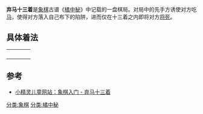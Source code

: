 '''弃马十三着'''是[[象棋|象棋]]古谱《[[橘中秘|橘中秘]]》中记载的一盘棋局。对局中的先手方诱使对方吃[[马_(中国象棋)|马]]，使得对方落入自己布下的陷阱，进而仅在十三着之内即将对方[[将死|将死]]。

==具体着法==
<table>
<tr>
<td>
{{Xiangqi diagram
| 
|

  |rd|hd|ed|ad|gd|ad|ed|hd|rd
 |  |  |  |  |  |  |  |  |  
 |  |cd|  |  |cd|  |  |  |  
 |sd|  |sd|  |sd|  |sd|  |sd
 |  |  |  |  |  |  |  |  |  
 |  |  |  |  |  |  |  |  |  
 |sl|  |sl|  |sl|  |sl|  |sl
 |  |cl|  |  |cl|  |  |  |  
 |  |  |  |  |  |  |  |  |  
 |rl|hl|el|al|gl|al|el|hl|rl
|1. 炮二平五 炮8平5
|size= 25
|
}}
</td>
<td>
{{Xiangqi diagram
| 
| 

 |rd|hd|ed|ad|gd|ad|ed|  |rd
 |  |  |  |  |  |  |  |  |  
 |  |cd|  |  |cd|  |hd|  |  
 |sd|  |sd|  |sd|  |sd|  |sd
 |  |  |  |  |  |  |  |  |  
 |  |  |  |  |  |  |  |  |  
 |sl|  |sl|  |sl|  |sl|  |sl
 |  |cl|  |  |cl|  |hl|  |  
 |  |  |  |  |  |  |  |  |  
 |rl|hl|el|al|gl|al|el|  |rl
|2. 马二进三 马8进7
|size= 25
|width= 230
}}
</td>
<td>
{{Xiangqi diagram
| 
| 

  |rd|hd|ed|ad|gd|ad|ed|rd|  
 |  |  |  |  |  |  |  |  |  
 |  |cd|  |  |cd|  |hd|  |  
 |sd|  |sd|  |sd|  |sd|  |sd
 |  |  |  |  |  |  |  |  |  
 |  |  |  |  |  |  |  |  |  
 |sl|  |sl|  |sl|  |sl|  |sl
 |  |cl|  |  |cl|  |hl|  |  
 |  |  |  |  |  |  |  |  |rl
 |rl|hl|el|al|gl|al|el|  |  
| 3. 车一进一 车9平8
|size= 25
|width= 230 
}}
</td>
<td>
{{Xiangqi diagram
| 
| 

  |rd|hd|ed|ad|gd|ad|ed|  |  
 |  |  |  |  |  |  |  |  |  
 |  |cd|  |  |cd|  |hd|  |  
 |sd|  |sd|  |sd|  |sd|  |sd
 |  |  |  |  |  |  |  |  |  
 |  |  |  |  |  |  |  |  |  
 |sl|  |sl|  |sl|  |sl|rd|sl
 |  |cl|  |  |cl|  |hl|  |  
 |  |  |  |rl|  |  |  |  |  
 |rl|hl|el|al|gl|al|el|  |  
| 4. 车一平六 车8进6
|size= 25
|width= 230 
}}
</td>
</tr>
<!--2-->
<tr>
<td>
{{Xiangqi diagram
| 
| 

 |rd|  |ed|ad|gd|ad|ed|  |  
 |  |  |  |rl|  |  |  |  |  
 |hd|cd|  |  |cd|  |hd|  |  
 |sd|  |sd|  |sd|  |sd|  |sd
 |  |  |  |  |  |  |  |  |  
 |  |  |  |  |  |  |  |  |  
 |sl|  |sl|  |sl|  |sl|rd|sl
 |  |cl|  |  |cl|  |hl|  |  
 |  |  |  |  |  |  |  |  |  
 |rl|hl|el|al|gl|al|el|  |  
| 5. 车六进七 马2进1
|size= 25
|width= 230
}}
</td>
<td>
{{Xiangqi diagram
| 
| 


 |rd|  |ed|ad|gd|ad|ed|  |  
 |  |  |  |rl|  |  |  |  |  
 |hd|  |  |  |cd|  |hd|  |  
 |sd|  |sd|  |sd|  |sd|  |sd
 |  |  |  |  |  |  |  |  |  
 |  |  |  |  |  |  |  |  |  
 |sl|  |sl|  |sl|  |sl|rd|sl
 |  |cl|  |  |cl|  |hl|  |  
 |rl|  |  |  |  |  |  |  |  
 |  |cd|el|al|gl|al|el|  |  
| 6. 车九进一 炮2进7
|size= 25
|width= 230
}}
</td>
<td>
{{Xiangqi diagram
| 
| 


 |rd|  |ed|ad|gd|ad|ed|hd|  
 |  |  |  |rl|  |  |  |  |  
 |hd|cl|  |  |cd|  |  |  |  
 |sd|  |sd|  |sd|  |sd|  |sd
 |  |  |  |  |  |  |  |  |  
 |  |  |  |  |  |  |  |  |  
 |sl|  |sl|  |sl|  |sl|rd|sl
 |  |  |  |  |cl|  |hl|  |  
 |rl|  |  |  |  |  |  |  |  
 |  |cd|el|al|gl|al|el|  |  
| 7. 炮八进五 马7退8
|size= 25
|width= 230
}}
</td>
<td>
{{Xiangqi diagram
| 
| 


 |rd|  |ed|ad|gd|  |ed|hd|  
 |  |  |  |rl|ad|  |  |  |  
 |hd|cl|  |  |cd|  |  |  |  
 |sd|  |sd|  |cl|  |sd|  |sd
 |  |  |  |  |  |  |  |  |  
 |  |  |  |  |  |  |  |  |  
 |sl|  |sl|  |sl|  |sl|rd|sl
 |  |  |  |  |  |  |hl|  |  
 |rl|  |  |  |  |  |  |  |  
 |  |cd|el|al|gl|al|el|  |  
| 8. 炮五进四 士6进5
|size= 25
|width= 230
}}
</td>
</tr>
<!--3-->
<tr>
<td>
{{Xiangqi diagram
| 
| 


 |rd|  |ed|ad|  |gd|ed|hd|  
 |  |  |  |rl|ad|  |  |  |  
 |hd|cl|  |  |cd|  |  |  |  
 |sd|  |sd|  |cl|  |sd|  |sd
 |  |  |  |  |  |  |  |  |  
 |  |  |  |  |  |  |  |  |  
 |sl|  |sl|  |sl|  |sl|rd|sl
 |  |  |  |  |  |  |hl|  |  
 |  |  |  |rl|  |  |  |  |  
 |  |cd|el|al|gl|al|el|  |  
| 9. 车九平六 将5平6
|size= 25
|width= 230
}}
</td>
<td>
{{Xiangqi diagram
| 
| 


 |rd|  |ed|ad|  |gd|ed|hd|  
 |  |  |  |  |  |  |  |  |  
 |hd|cl|  |  |cd|  |  |  |  
 |sd|  |sd|  |cl|  |sd|  |sd
 |  |  |  |  |  |  |  |  |  
 |  |  |  |  |  |  |  |  |  
 |sl|  |sl|  |sl|  |sl|rd|sl
 |  |  |  |  |  |  |hl|  |  
 |  |  |  |rl|  |  |  |  |  
 |  |cd|el|al|gl|al|el|  |  
| 10. 前车进一 士5退4
|size= 25
|width= 230
}}
</td>
<td>
{{Xiangqi diagram
| 
| 


 |rd|  |ed|ad|  |gd|ed|hd|  
 |  |  |  |  |  |  |  |  |  
 |hd|cl|  |  |  |cd|  |  |  
 |sd|  |sd|  |cl|  |sd|  |sd
 |  |  |  |  |  |  |  |  |  
 |  |  |  |  |  |  |  |  |  
 |sl|  |sl|  |sl|  |sl|rd|sl
 |  |  |  |  |  |  |hl|  |  
 |  |  |  |  |  |rl|  |  |  
 |  |cd|el|al|gl|al|el|  |  
| 11. 车六平四 炮5平6
|size= 25
|width= 230
}}
</td>
<td>
{{Xiangqi diagram
| 
| 


 |rd|  |ed|ad|gd|  |ed|hd|  
 |  |  |  |  |  |  |  |  |  
 |hd|cl|  |  |  |rl|  |  |  
 |sd|  |sd|  |cl|  |sd|  |sd
 |  |  |  |  |  |  |  |  |  
 |  |  |  |  |  |  |  |  |  
 |sl|  |sl|  |sl|  |sl|rd|sl
 |  |  |  |  |  |  |hl|  |  
 |  |  |  |  |  |  |  |  |  
 |  |cd|el|al|gl|al|el|  |  
| 12. 车四进六 将6平5
|size= 25
|width= 230
}}
</td>
</tr>
<!--4-->
<tr>
<td>
{{Xiangqi diagram
| 
| 


 |rd|  |ed|ad|gd|  |ed|hd|  
 |  |  |  |  |  |  |  |  |  
 |hd|  |  |  |cl|rl|  |  |  
 |sd|  |sd|  |cl|  |sd|  |sd
 |  |  |  |  |  |  |  |  |  
 |  |  |  |  |  |  |  |  |  
 |sl|  |sl|  |sl|  |sl|rd|sl
 |  |  |  |  |  |  |hl|  |  
 |  |  |  |  |  |  |  |  |  
 |  |cd|el|al|gl|al|el|  |  
| 13. 炮八平五（红方胜）
|size= 25
|width= 230
}}
</td>
<td></td>
<td></td>
<td></td>
</tr>
</table>
{{hidef}}
==参考==
*[https://web.archive.org/web/20140429210537/http://new.xjlet.com/article/2005/09/21/21058.htm 小精灵儿童网站：象棋入门 - 弃马十三着]

[[分类:象棋|分类:象棋]]
[[分类:橘中秘|分类:橘中秘]]